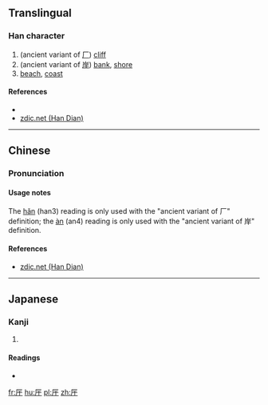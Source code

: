 ==Translingual==

===Han character===
{{Han char|rn=27|rad=厂|as=03|sn=5|four=|canj=一一十 (MMJ)|ids=⿸[[厂]][[干]]}}

# (ancient variant of [[厂]]) [[cliff]]
# (ancient variant of [[岸]]) [[bank]], [[shore]]
# [[beach]], [[coast]]

====References====
* {{Han ref|kx=0160.210|dkj=02896|hdz=10068.060|uh=5388|ud=21384}}
*[http://www.zdic.net/zd/zi/ZdicE5Zdic8EZdic88.htm zdic.net (Han Dian)]

----

==Chinese==
{{zh-forms}}

===Pronunciation===
{{zh-pron
|m=hǎn,àn
|c=
|mc=
|oc=y
|ma=
|cat=n
}}

====Usage notes====
The [[hǎn]] (han3) reading is only used with the "ancient variant of 厂" definition; the [[àn]] (an4) reading is only used with the "ancient variant of 岸" definition. 

====References====
*[http://www.zdic.net/zd/zi/ZdicE5Zdic8EZdic88.htm zdic.net (Han Dian)]

----

==Japanese==

===Kanji===
{{ja-kanji|grade=|rs=厂03}}

# {{defn|lang=ja|sort=厂03}}

====Readings====
* {{ja-readings|on=[[かん]] (kan)|kun=[[がんだれ]] (gandare)}}

[[fr:厈]]
[[hu:厈]]
[[pl:厈]]
[[zh:厈]]